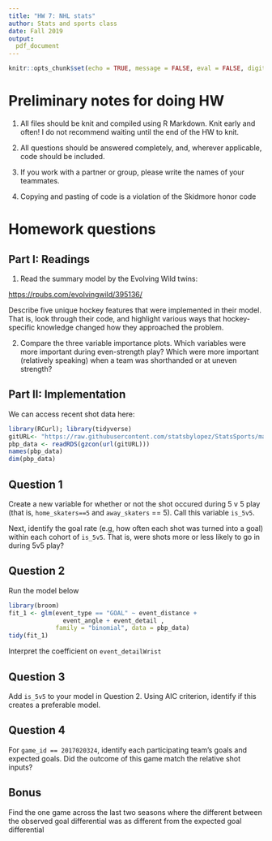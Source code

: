 ---
title: "HW 7: NHL stats"
author: Stats and sports class
date: Fall 2019
output: 
  pdf_document
---


```{r setup, include=FALSE}
knitr::opts_chunk$set(echo = TRUE, message = FALSE, eval = FALSE, digits = 3, warning = FALSE)
```

# Preliminary notes for doing HW

1. All files should be knit and compiled using R Markdown. Knit early and often! I do not recommend waiting until the end of the HW to knit.

2. All questions should be answered completely, and, wherever applicable, code should be included. 

3. If you work with a partner or group, please write the names of your teammates. 
4. Copying and pasting of code is a violation of the Skidmore honor code

# Homework questions

## Part I: Readings

1. Read the summary model by the Evolving Wild twins: 

[https://rpubs.com/evolvingwild/395136/](https://rpubs.com/evolvingwild/395136/)

Describe five unique hockey features that were implemented in their model. That is, look through their code, and highlight various ways that hockey-specific knowledge changed how they approached the problem.

2. Compare the three variable importance plots. Which variables were more important during even-strength play? Which were more important (relatively speaking) when a team was shorthanded or at uneven strength?


## Part II: Implementation

We can access recent shot data here:

```{r}
library(RCurl); library(tidyverse)
gitURL<- "https://raw.githubusercontent.com/statsbylopez/StatsSports/master/Data/pbp_data_hockey.rds"
pbp_data <- readRDS(gzcon(url(gitURL)))
names(pbp_data)
dim(pbp_data)
```


## Question 1

Create a new variable for whether or not the shot occured during 5 v 5 play (that is, `home_skaters==5` and `away_skaters` == 5). Call this variable `is_5v5`. 

Next, identify the goal rate (e.g, how often each shot was turned into a goal) within each cohort of `is_5v5`. That is, were shots more or less likely to go in during 5v5 play?

## Question 2

Run the model below

```{r}
library(broom)
fit_1 <- glm(event_type == "GOAL" ~ event_distance + 
               event_angle + event_detail ,
             family = "binomial", data = pbp_data)
tidy(fit_1)
```

Interpret the coefficient on `event_detailWrist`

## Question 3

Add `is_5v5` to your model in Question 2. Using AIC criterion, identify if this creates a preferable model.

## Question 4

For `game_id == 2017020324`, identify each participating team's goals and expected goals. Did the outcome of this game match the relative shot inputs?

## Bonus

Find the one game across the last two seasons where the different between the observed goal differential was as different from the expected goal differential

